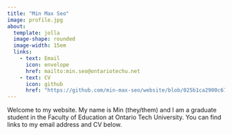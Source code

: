 ```yaml
---
title: "Min Max Seo"
image: profile.jpg
about:
  template: jolla
  image-shape: rounded
  image-width: 15em
  links:
    - text: Email
      icon: envelope
      href: mailto:min.seo@ontariotechu.net
    - text: CV
      icon: github
      href: "https://github.com/min-max-seo/website/blob/025b1ca2900c67cde35dc77e46c05d5caa7ec046/cv_seo.pdf"
---
```


Welcome to my website. My name is Min (they/them) and I am a graduate student in the Faculty of Education at Ontario Tech University. You can find links to my email address and CV below.